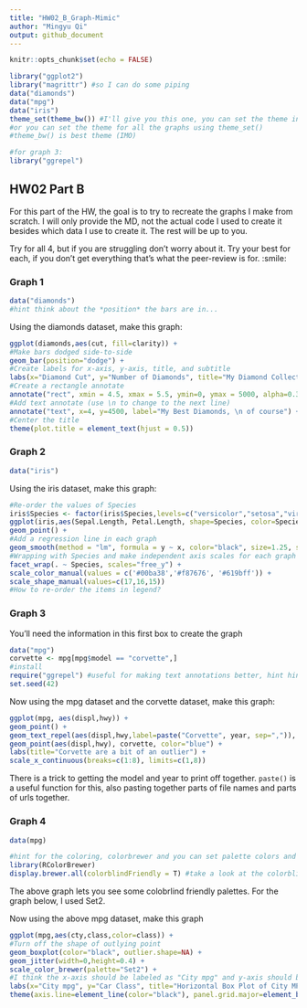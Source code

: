---
title: "HW02_B_Graph-Mimic"
author: "Mingyu Qi"
output: github_document
---

```{r setup, include=FALSE}
knitr::opts_chunk$set(echo = FALSE)
```


```{r load libraries, echo = TRUE, include=TRUE}
library("ggplot2")
library("magrittr") #so I can do some piping
data("diamonds")
data("mpg")
data("iris")
theme_set(theme_bw()) #I'll give you this one, you can set the theme individually for graphs
#or you can set the theme for all the graphs using theme_set()
#theme_bw() is best theme (IMO)

#for graph 3:
library("ggrepel")


```

## HW02 Part B

For this part of the HW, the goal is to try to recreate the graphs I make from scratch. I will only provide the MD, not the actual code I used to create it besides which data I use to create it. The rest will be up to you. 

Try for all 4, but if you are struggling don't worry about it. Try your best for each, if you don't get everything that's what the peer-review is for. :smile:


### Graph 1
```{r, echo = T, include = TRUE}
data("diamonds")
#hint think about the *position* the bars are in...
```


Using the diamonds dataset, make this graph:
```{r graph1 code, echo = T, include = TRUE}
ggplot(diamonds,aes(cut, fill=clarity)) + 
#Make bars dodged side-to-side
geom_bar(position="dodge") + 
#Create labels for x-axis, y-axis, title, and subtitle
labs(x="Diamond Cut", y="Number of Diamonds", title="My Diamond Collection", subtitle="Boxplot representing the number of diamonds in my diamond collection by \n type of cut quality and clarity of diamond") +
#Create a rectangle annotate
annotate("rect", xmin = 4.5, xmax = 5.5, ymin=0, ymax = 5000, alpha=0.3) +
#Add text annotate (use \n to change to the next line)
annotate("text", x=4, y=4500, label="My Best Diamonds, \n of course") +
#Center the title 
theme(plot.title = element_text(hjust = 0.5)) 

```

### Graph 2
```{r, echo = T, include = TRUE}
data("iris")
```

Using the iris dataset, make this graph:
```{r graph 2 code, echo = T, include = TRUE}
#Re-order the values of Species 
iris$Species <- factor(iris$Species,levels=c("versicolor","setosa","virginica"))
ggplot(iris,aes(Sepal.Length, Petal.Length, shape=Species, color=Species)) + 
geom_point() +
#Add a regression line in each graph
geom_smooth(method = "lm", formula = y ~ x, color="black", size=1.25, se=FALSE, span=1) + 
#Wrapping with Species and make independent axis scales for each graph 
facet_wrap(. ~ Species, scales="free_y") + 
scale_color_manual(values = c('#00ba38','#f87676', '#619bff')) +
scale_shape_manual(values=c(17,16,15)) 
#How to re-order the items in legend? 

```


### Graph 3
You'll need the information in this first box to create the graph
```{r, echo = TRUE}
data("mpg")
corvette <- mpg[mpg$model == "corvette",]
#install
require("ggrepel") #useful for making text annotations better, hint hint
set.seed(42)
```

Now using the mpg dataset and the corvette dataset, make this graph:

```{r graoh 3 code, echo = T, include = TRUE}
ggplot(mpg, aes(displ,hwy)) + 
geom_point() + 
geom_text_repel(aes(displ,hwy,label=paste("Corvette", year, sep=",")), corvette) +
geom_point(aes(displ,hwy), corvette, color="blue") +
labs(title="Corvette are a bit of an outlier") + 
scale_x_continuous(breaks=c(1:8), limits=c(1,8))
```

There is a trick to getting the model and year to print off together. `paste()` is a useful function for this, also pasting together parts of file names and parts of urls together. 


### Graph 4 
```{r, echo = T, echo = T, include = TRUE}
data(mpg)

#hint for the coloring, colorbrewer and you can set palette colors and make your graphs colorblind friendly
library(RColorBrewer)
display.brewer.all(colorblindFriendly = T) #take a look at the colorblindfriendly options
```

The above graph lets you see some colobrlind friendly palettes. For the graph below, I used Set2.



Now using the above mpg dataset, make this graph

```{r graph 4 code, echo = T, include = TRUE}
ggplot(mpg,aes(cty,class,color=class)) + 
#Turn off the shape of outlying point
geom_boxplot(color="black", outlier.shape=NA) + 
geom_jitter(width=0,height=0.4) +
scale_color_brewer(palette="Set2") +
#I think the x-axis should be labeled as "City mpg" and y-axis should be labeled as "Car Class"
labs(x="City mpg", y="Car Class", title="Horizontal Box Plot of City MPG and Car Class") + 
theme(axis.line=element_line(color="black"), panel.grid.major=element_blank(), panel.grid.minor= element_blank(), panel.background=element_blank(), panel.border=element_blank()) 
```




